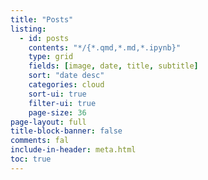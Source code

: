 ```yaml
---
title: "Posts"
listing:
  - id: posts
    contents: "*/{*.qmd,*.md,*.ipynb}"
    type: grid
    fields: [image, date, title, subtitle]
    sort: "date desc"
    categories: cloud
    sort-ui: true
    filter-ui: true
    page-size: 36     
page-layout: full
title-block-banner: false
comments: fal
include-in-header: meta.html  
toc: true
---
```



::: {#posts}
:::
